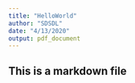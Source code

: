```yaml
---
title: "HelloWorld"
author: "SDSDL"
date: "4/13/2020"
output: pdf_document
---
```

## This is a markdown file
